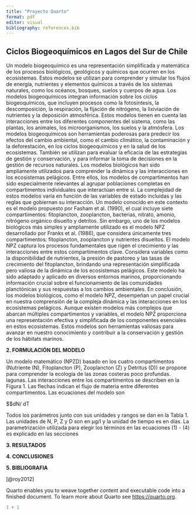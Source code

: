 ```yaml
---
title: "Proyecto Quarto"
format: pdf
editor: visual
bibliography: references.bib
---
```


## Ciclos Biogeoquímicos en Lagos del Sur de Chile {#Resumen .Ilustracion}

Un modelo biogeoquímico es una representación simplificada y matemática de los procesos biológicos, geológicos y químicos que ocurren en los ecosistemas. Estos modelos se utilizan para comprender y simular los flujos de energía, nutrientes y elementos químicos a través de los sistemas naturales, como los océanos, bosques, suelos y cuerpos de agua. Los modelos biogeoquímicos integran información sobre los ciclos biogeoquímicos, que incluyen procesos como la fotosíntesis, la descomposición, la respiración, la fijación de nitrógeno, la lixiviación de nutrientes y la deposición atmosférica. Estos modelos tienen en cuenta las interacciones entre los diferentes componentes del sistema, como las plantas, los animales, los microorganismos, los suelos y la atmósfera. Los modelos biogeoquímicos son herramientas poderosas para predecir los efectos del cambio ambiental, como el cambio climático, la contaminación y la deforestación, en los ciclos biogeoquímicos y en la salud de los ecosistemas. También se utilizan para evaluar la eficacia de las estrategias de gestión y conservación, y para informar la toma de decisiones en la gestión de recursos naturales. Los modelos biológicos han sido ampliamente utilizados para comprender la dinámica y las interacciones en los ecosistemas pelágicos. Entre ellos, los modelos de compartimentos han sido especialmente relevantes al agrupar poblaciones completas en compartimentos individuales que interactúan entre sí. La complejidad de estos modelos varía en función de las variables de estado incluidas y las reglas que gobiernan su interacción. Un modelo conocido en este contexto es el modelo propuesto por Fasham et al. (1990), el cual incluye siete compartimentos: fitoplancton, zooplancton, bacterias, nitrato, amonio, nitrógeno orgánico disuelto y detritos. Sin embargo, uno de los modelos biológicos más simples y ampliamente utilizado es el modelo NPZ desarrollado por Franks et al. (1986), que considera únicamente tres compartimentos: fitoplancton, zooplancton y nutrientes disueltos. El modelo NPZ captura los procesos fundamentales que rigen el crecimiento y las interacciones entre estos compartimentos clave. Considera variables como la disponibilidad de nutrientes, la presión de pastoreo y las tasas de crecimiento del fitoplancton, brindando una representación simplificada pero valiosa de la dinámica de los ecosistemas pelágicos. Este modelo ha sido adaptado y aplicado en diversos entornos marinos, proporcionando información crucial sobre el funcionamiento de las comunidades planctónicas y sus respuestas a los cambios ambientales. En conclusión, los modelos biológicos, como el modelo NPZ, desempeñan un papel crucial en nuestra comprensión de la compleja dinámica y las interacciones en los ecosistemas pelágicos. Aunque existen modelos más complejos que abarcan múltiples compartimentos y variables, el modelo NPZ proporciona una representación efectiva y simplificada de los componentes esenciales en estos ecosistemas. Estos modelos son herramientas valiosas para avanzar en nuestro conocimiento y contribuir a la conservación y gestión de los hábitats marinos.

**2. FORMULACIÓN DEL MODELO**

Un modelo matemático (NPZD) basado en los cuatro compartimentos (Nutriente (N), Fitoplancton (P), Zooplancton (Z) y Detritus (D)) se propone para comprender la ecología de las zonas costeras poco profundas. lagunas. Las interacciones entre los compartimentos se describen en la Figura 1. Las flechas indican el flujo de materia entre diferentes compartimentos. Las ecuaciones del modelo son

\$\$dN/ dT

Todos los parámetros junto con sus unidades y rangos se dan en la Tabla 1. Las unidades de N, P, Z y D son en µg/l y la unidad de tiempo es en días. La parametrización utilizada para elegir los términos en las ecuaciones (1) - (4) es explicado en las secciones

**3. RESULTADOS**

**4. CONCLUSIONES**

**5. BIBLIOGRAFIA**

[@roy2012]

Quarto enables you to weave together content and executable code into a finished document. To learn more about Quarto see <https://quarto.org>.

```r
1 + 1
```
